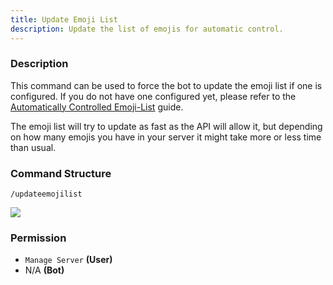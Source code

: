 ```yaml
---
title: Update Emoji List
description: Update the list of emojis for automatic control.
---
```


### Description

This command can be used to force the bot to update the emoji list if one is configured. If you do not have one
configured yet, please refer to the
[Automatically Controlled Emoji-List](../guides/automatically-controlled-emoji-list.md) guide.

The emoji list will try to update as fast as the API will allow it, but depending on how many emojis you have in your
server it might take more or less time than usual.

### Command Structure

```
/updateemojilist
```

![](../../_assets/A5tFtS5.png)

### **Permission**

- `Manage Server` **(User)**
- N/A **(Bot)**
